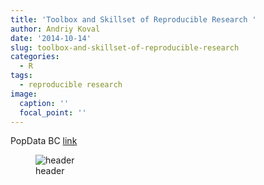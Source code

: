 ```yaml
---
title: 'Toolbox and Skillset of Reproducible Research '
author: Andriy Koval
date: '2014-10-14'
slug: toolbox-and-skillset-of-reproducible-research
categories:
  - R
tags:
  - reproducible research
image:
  caption: ''
  focal_point: ''
---
```



PopData BC [link][lecture1]

![header][header]

[header]:

[lecture1]:https://www.popdata.bc.ca/events/etu/COAGSeries2014_Koval_Oct14

